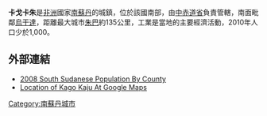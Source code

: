 {{Infobox settlement
<!--See the Table at Infobox Settlement for all fields and descriptions of usage-->
<!-- Basic info  ---------------->
|name          = 卡戈卡朱
|other_name             =
|native_name            =  <!-- for cities whose native name is not in English -->
|nickname               = 
|settlement_type        =
|motto                  =
<!-- images and maps  ----------->
|image_skyline          = 
|imagesize              = 
|image_caption          = 
|image_flag             = 
|flag_size              =
|image_seal             = 
|seal_size              =
|image_shield           = 
|shield_size            =
|image_map              = 
|mapsize                =
|map_caption            = 
|pushpin_map            = South Sudan<!-- the name of a location map as per http://en.wikipedia.org/wiki/Template:Location_map -->
|pushpin_label_position =top
|pushpin_mapsize        =300
|pushpin_map_caption    =
<!-- Location ------------------>
|coordinates_display    = inline,title
|coordinates_region     = SD
|subdivision_type       = 國家
|subdivision_name       = {{flag|South Sudan}}
|subdivision_type1      = 省
|subdivision_name1      = [[中赤道省|中赤道省]]
|subdivision_type2      = 
|subdivision_name2      = 
|subdivision_type3      =
|subdivision_name3      = 
|<!-- Politics ----------------->
|government_footnotes   =
|government_type        =
|leader_title           =
|leader_name            =
|leader_title1          =  <!-- for places with, say, both a mayor and a city manager -->
|leader_name1           =
|established_title      =  <!-- Settled -->
|established_date       = 
<!-- Area    --------------------->
|area_magnitude         = 
|unit_pref                =Imperial <!--Enter: Imperial, if Imperial (metric) is desired-->
|area_footnotes           =
|area_total_km2           =  <!-- ALL fields dealing with a measurements are subject to automatic unit conversion-->
|area_land_km2            = <!--See table @ Template:Infobox Settlement for details on automatic unit conversion-->
<!-- Population   ----------------------->
|population_as_of               = 2011
|population_footnotes           =
|population_note                =
|population_total               =
|population_density_km2         =
|population_density_sq_mi       =
|population_metro               =
|population_density_metro_km2   =
|population_density_metro_sq_mi =
|population_blank1_title        =Ethnicities
|population_blank1              =
|population_density_blank1_km2 =   
|population_density_blank1_sq_mi =
<!-- General information  --------------->
|timezone               =[[東非時間|東非時間]] 
|utc_offset             = +3
|timezone_DST           = 
|utc_offset_DST         = 
|latd=03|latm=53 |lats=17|latNS=N
|longd=31|longm=39|longs=36|longEW=E
|elevation_footnotes    =  <!--for references: use <ref> </ref> tags-->
|elevation_m            = 
|elevation_ft           =
<!-- Area/postal codes & others -------->
|postal_code_type       =  <!-- enter ZIP code, Postcode, Post code, Postal code... -->
|postal_code            =
|area_code              =
|blank_name             =
|blank_info             =
|blank1_name            =
|blank1_info            =
|website                = 
|footnotes              = 
}} 

'''卡戈卡朱'''是[[非洲|非洲]]國家[[南蘇丹|南蘇丹]]的城鎮，位於該國南部，由[[中赤道省|中赤道省]]負責管轄，南面毗鄰[[烏干達|烏干達]]，距離最大城市[[朱巴|朱巴]]約135公里，工業是當地的主要經濟活動，2010年人口少於1,000。

==外部連結==
*[https://web.archive.org/web/20110927222349/http://www.unsudanig.org/library/mapcatalogue/south/data/population/SS_0041_Population_Total_County_A4_20091229_300_1.pdf 2008 South Sudanese Population By County]
*[http://maps.google.com/maps?q=3.8860,+31.6600&hl=en&ll=3.973861,31.742249&spn=0.582242,1.40625&sll=3.886177,31.791&sspn=0.291153,0.441513&z=10  Location of Kago Kaju At Google Maps]

[[Category:南蘇丹城市|Category:南蘇丹城市]]